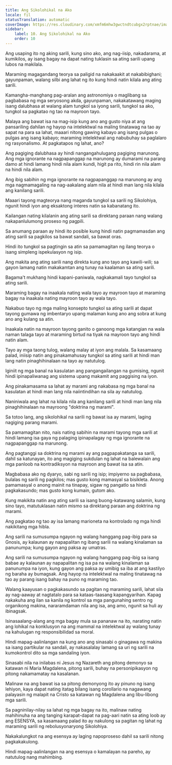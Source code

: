 ```yaml
---
title: Ang Sikolohikal na Ako
locale: fil
statusTranslation: automatic
coverImage: https://res.cloudinary.com/xmfm6mhw3gwctndtcubgx2rptnae/image/upload/v1741354419/small_cover_la_gran_rebelion_28716e29d2.webp
sidebar:
    label: 10. Ang Sikolohikal na Ako
    order: 10
---
```

Ang usaping ito ng aking sarili, kung sino ako, ang nag-iisip, nakadarama, at kumikilos, ay isang bagay na dapat nating tuklasin sa ating sarili upang lubos na makilala.

Maraming magagandang teorya sa paligid na nakakaakit at nakabibighani; gayunpaman, walang silbi ang lahat ng ito kung hindi natin kilala ang ating sarili.

Kamangha-manghang pag-aralan ang astronomiya o maglibang sa pagbabasa ng mga seryosong akda, gayunpaman, nakakatawang maging isang dalubhasa at walang alam tungkol sa iyong sarili, tungkol sa ako, tungkol sa pagkatao ng tao na mayroon tayo.

Malaya ang bawat isa na mag-isip kung ano ang gusto niya at ang pansariling dahilan ng hayop na intelektwal na maling tinatawag na tao ay sapat na para sa lahat, maaari nitong gawing kabayo ang isang pulgas o pulgas ang isang kabayo; maraming intelektwal ang nabubuhay sa paglalaro ng rasyonalismo. At pagkatapos ng lahat, ano?

Ang pagiging dalubhasa ay hindi nangangahulugang pagiging marunong. Ang mga ignorante na nagpapanggap na marunong ay dumarami na parang damo at hindi lamang hindi nila alam kundi, higit pa rito, hindi rin nila alam na hindi nila alam.

Ang ibig sabihin ng mga ignorante na nagpapanggap na marunong ay ang mga nagmamagaling na nag-aakalang alam nila at hindi man lang nila kilala ang kanilang sarili.

Maaari tayong magteorya nang maganda tungkol sa sarili ng Sikolohiya, ngunit hindi iyon ang eksaktong interes natin sa kabanatang ito.

Kailangan nating kilalanin ang ating sarili sa direktang paraan nang walang nakapanlulumong proseso ng pagpili.

Sa anumang paraan ay hindi ito posible kung hindi natin pagmamasdan ang ating sarili sa pagkilos sa bawat sandali, sa bawat oras.

Hindi ito tungkol sa pagtingin sa atin sa pamamagitan ng ilang teorya o isang simpleng ispekulasyon ng isip.

Ang makita ang ating sarili nang direkta kung ano tayo ang kawili-wili; sa gayon lamang natin makakamtan ang tunay na kaalaman sa ating sarili.

Bagama't mukhang hindi kapani-paniwala, nagkakamali tayo tungkol sa ating sarili.

Maraming bagay na inaakala nating wala tayo ay mayroon tayo at maraming bagay na inaakala nating mayroon tayo ay wala tayo.

Nakabuo tayo ng mga maling konsepto tungkol sa ating sarili at dapat tayong gumawa ng imbentaryo upang malaman kung ano ang sobra at kung ano ang kulang sa atin.

Inaakala natin na mayroon tayong ganito o ganoong mga katangian na wala naman talaga tayo at maraming birtud na tiyak na mayroon tayo ang hindi natin alam.

Tayo ay mga taong tulog, walang malay at iyon ang malala. Sa kasamaang palad, iniisip natin ang pinakamahusay tungkol sa ating sarili at hindi man lang natin pinaghihinalaan na tayo ay natutulog.

Iginiit ng mga banal na kasulatan ang pangangailangan na gumising, ngunit hindi ipinapaliwanag ang sistema upang makamit ang paggising na iyon.

Ang pinakamasama sa lahat ay marami ang nakabasa ng mga banal na kasulatan at hindi man lang nila naiintindihan na sila ay natutulog.

Naniniwala ang lahat na kilala nila ang kanilang sarili at hindi man lang nila pinaghihinalaan na mayroong "doktrina ng marami".

Sa totoo lang, ang sikolohikal na sarili ng bawat isa ay marami, laging nagiging parang marami.

Sa pamamagitan nito, nais nating sabihin na marami tayong mga sarili at hindi lamang isa gaya ng palaging ipinapalagay ng mga ignorante na nagpapanggap na marunong.

Ang pagtanggi sa doktrina ng marami ay ang pagpapakatanga sa sarili, dahil sa katunayan, ito ang magiging sukdulan ng lahat na balewalain ang mga panloob na kontradiksyon na mayroon ang bawat isa sa atin.

Magbabasa ako ng dyaryo, sabi ng sarili ng isip; impiyerno sa pagbabasa, bulalas ng sarili ng pagkilos; mas gusto kong mamasyal sa bisikleta. Anong pamamasyal o anong mainit na tinapay, sigaw ng pangatlo sa hindi pagkakasundo; mas gusto kong kumain, gutom ako.

Kung makikita natin ang ating sarili sa isang buong-katawang salamin, kung sino tayo, matutuklasan natin mismo sa direktang paraan ang doktrina ng marami.

Ang pagkatao ng tao ay isa lamang marioneta na kontrolado ng mga hindi nakikitang mga hibla.

Ang sarili na sumusumpa ngayon ng walang hanggang pag-ibig para sa Gnosis, ay kalaunan ay napapalitan ng ibang sarili na walang kinalaman sa panunumpa; kung gayon ang paksa ay umatras.

Ang sarili na sumusumpa ngayon ng walang hanggang pag-ibig sa isang babae ay kalaunan ay napapalitan ng isa pa na walang kinalaman sa panunumpa na iyon, kung gayon ang paksa ay umibig sa iba at ang kastilyo ng baraha ay bumagsak. Ang hayop na intelektwal na maling tinatawag na tao ay parang isang bahay na puno ng maraming tao.

Walang kaayusan o pagkakasundo sa pagitan ng maraming sarili, lahat sila ay nag-aaway at nagtatalo para sa kataas-taasang kapangyarihan. Kapag nakakuha ang ilan sa kanila ng kontrol sa mga pangunahing sentro ng organikong makina, nararamdaman nila ang isa, ang amo, ngunit sa huli ay ibinagsak.

Isinasaalang-alang ang mga bagay mula sa pananaw na ito, narating natin ang lohikal na konklusyon na ang mammal na intelektwal ay walang tunay na kahulugan ng responsibilidad sa moral.

Hindi mapag-aalinlangan na kung ano ang sinasabi o ginagawa ng makina sa isang partikular na sandali, ay nakasalalay lamang sa uri ng sarili na kumokontrol dito sa mga sandaling iyon.

Sinasabi nila na inilabas ni Jesus ng Nazareth ang pitong demonyo sa katawan ni Maria Magdalena, pitong sarili, buhay na personipikasyon ng pitong nakamamatay na kasalanan.

Malinaw na ang bawat isa sa pitong demonyong ito ay pinuno ng isang lehiyon, kaya dapat nating itatag bilang isang corollario na nagawang palayasin ng malapit na Cristo sa katawan ng Magdalena ang libu-libong mga sarili.

Sa pagninilay-nilay sa lahat ng mga bagay na ito, malinaw nating mahihinuha na ang tanging karapat-dapat na pag-aari natin sa ating loob ay ang ESENSYA, sa kasamaang palad ito ay nakulong sa pagitan ng lahat ng maraming sarili ng rebolusyonaryong Sikolohiya.

Nakakalungkot na ang esensya ay laging napoproseso dahil sa sarili nitong pagkakakulong.

Hindi mapag-aalinlangan na ang esensya o kamalayan na pareho, ay natutulog nang mahimbing.

